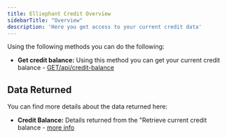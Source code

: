 ```yaml
---
title: Elliephant Credit Overview
sidebarTitle: "Overview"
description: 'Here you get access to your current credit data'
---
```


Using the following methods you can do the following:

- **Get credit balance:** Using this method you can get your current credit balance - [GET/api/credit-balance](/api-reference/endpoint/products)

## Data Returned

You can find more details about the data returned here:
- **Credit Balance:** Details returned from the "Retrieve current credit balance - [more info](/credit/getbalance)
